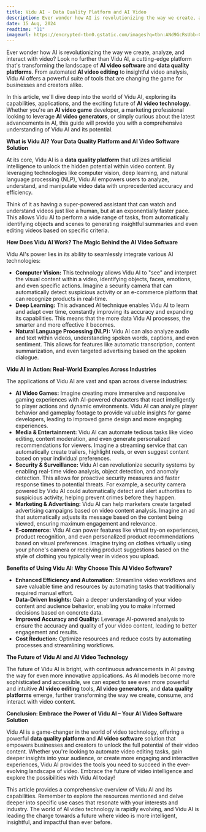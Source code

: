 ```yaml
---
title: Vidu AI - Data Quality Platform and AI Video
description: Ever wonder how AI is revolutionizing the way we create, analyze, and interact with video? Look no further than Vidu AI, a cutting-edge platform
date: 15 Aug, 2024
readtime: "11"
imageurl: https://encrypted-tbn0.gstatic.com/images?q=tbn:ANd9GcRsUbb-CxhJ5A2lOdpZb-VF_5TQ8p1xvUKQ2w&s
---
```


Ever wonder how AI is revolutionizing the way we create, analyze, and interact with video? Look no further than Vidu AI, a cutting-edge platform that's transforming the landscape of **AI video software** and **data quality platforms**. From automated **AI video editing** to insightful video analysis, Vidu AI offers a powerful suite of tools that are changing the game for businesses and creators alike. 

In this article, we'll dive deep into the world of Vidu AI, exploring its capabilities, applications, and the exciting future of **AI video technology**. Whether you're an **AI video game** developer, a marketing professional looking to leverage **AI video generators**, or simply curious about the latest advancements in AI, this guide will provide you with a comprehensive understanding of Vidu AI and its potential.


**What is Vidu AI? Your Data Quality Platform and AI Video Software Solution**

At its core, Vidu AI is a **data quality platform** that utilizes artificial intelligence to unlock the hidden potential within video content.  By leveraging technologies like computer vision, deep learning, and natural language processing (NLP), Vidu AI empowers users to analyze, understand, and manipulate video data with unprecedented accuracy and efficiency.

Think of it as having a super-powered assistant that can watch and understand videos just like a human, but at an exponentially faster pace.  This allows Vidu AI to perform a wide range of tasks, from automatically identifying objects and scenes to generating insightful summaries and even editing videos based on specific criteria.

**How Does Vidu AI Work? The Magic Behind the AI Video Software**

Vidu AI's power lies in its ability to seamlessly integrate various AI technologies:

* **Computer Vision:**  This technology allows Vidu AI to "see" and interpret the visual content within a video, identifying objects, faces, emotions, and even specific actions.  Imagine a security camera that can automatically detect suspicious activity or an e-commerce platform that can recognize products in real-time.
* **Deep Learning:**  This advanced AI technique enables Vidu AI to learn and adapt over time, constantly improving its accuracy and expanding its capabilities.  This means that the more data Vidu AI processes, the smarter and more effective it becomes.
* **Natural Language Processing (NLP):**  Vidu AI can also analyze audio and text within videos, understanding spoken words, captions, and even sentiment. This allows for features like automatic transcription, content summarization, and even targeted advertising based on the spoken dialogue.

**Vidu AI in Action: Real-World Examples Across Industries**

The applications of Vidu AI are vast and span across diverse industries:

* **AI Video Games:**  Imagine creating more immersive and responsive gaming experiences with AI-powered characters that react intelligently to player actions and dynamic environments. Vidu AI can analyze player behavior and gameplay footage to provide valuable insights for game developers, leading to improved game design and more engaging experiences.
* **Media & Entertainment:**  Vidu AI can automate tedious tasks like video editing, content moderation, and even generate personalized recommendations for viewers. Imagine a streaming service that can automatically create trailers, highlight reels, or even suggest content based on your individual preferences.
* **Security & Surveillance:**  Vidu AI can revolutionize security systems by enabling real-time video analysis, object detection, and anomaly detection. This allows for proactive security measures and faster response times to potential threats. For example, a security camera powered by Vidu AI could automatically detect and alert authorities to suspicious activity, helping prevent crimes before they happen.
* **Marketing & Advertising:**  Vidu AI can help marketers create targeted advertising campaigns based on video content analysis.  Imagine an ad that automatically adjusts its message based on the content being viewed, ensuring maximum engagement and relevance.
* **E-commerce:**  Vidu AI can power features like virtual try-on experiences, product recognition, and even personalized product recommendations based on visual preferences. Imagine trying on clothes virtually using your phone's camera or receiving product suggestions based on the style of clothing you typically wear in videos you upload.

**Benefits of Using Vidu AI: Why Choose This AI Video Software?**

* **Enhanced Efficiency and Automation:**  Streamline video workflows and save valuable time and resources by automating tasks that traditionally required manual effort.
* **Data-Driven Insights:**  Gain a deeper understanding of your video content and audience behavior, enabling you to make informed decisions based on concrete data.
* **Improved Accuracy and Quality:**  Leverage AI-powered analysis to ensure the accuracy and quality of your video content, leading to better engagement and results.
* **Cost Reduction:**  Optimize resources and reduce costs by automating processes and streamlining workflows.

**The Future of Vidu AI and AI Video Technology**

The future of Vidu AI is bright, with continuous advancements in AI paving the way for even more innovative applications.  As AI models become more sophisticated and accessible, we can expect to see even more powerful and intuitive **AI video editing** tools, **AI video generators**, and **data quality platforms** emerge, further transforming the way we create, consume, and interact with video content.

**Conclusion: Embrace the Power of Vidu AI – Your AI Video Software Solution**

Vidu AI is a game-changer in the world of video technology, offering a powerful **data quality platform** and **AI video software** solution that empowers businesses and creators to unlock the full potential of their video content. Whether you're looking to automate video editing tasks, gain deeper insights into your audience, or create more engaging and interactive experiences, Vidu AI provides the tools you need to succeed in the ever-evolving landscape of video.  Embrace the future of video intelligence and explore the possibilities with Vidu AI today!

This article provides a comprehensive overview of Vidu AI and its capabilities.  Remember to explore the resources mentioned and delve deeper into specific use cases that resonate with your interests and industry.  The world of AI video technology is rapidly evolving, and Vidu AI is leading the charge towards a future where video is more intelligent, insightful, and impactful than ever before.